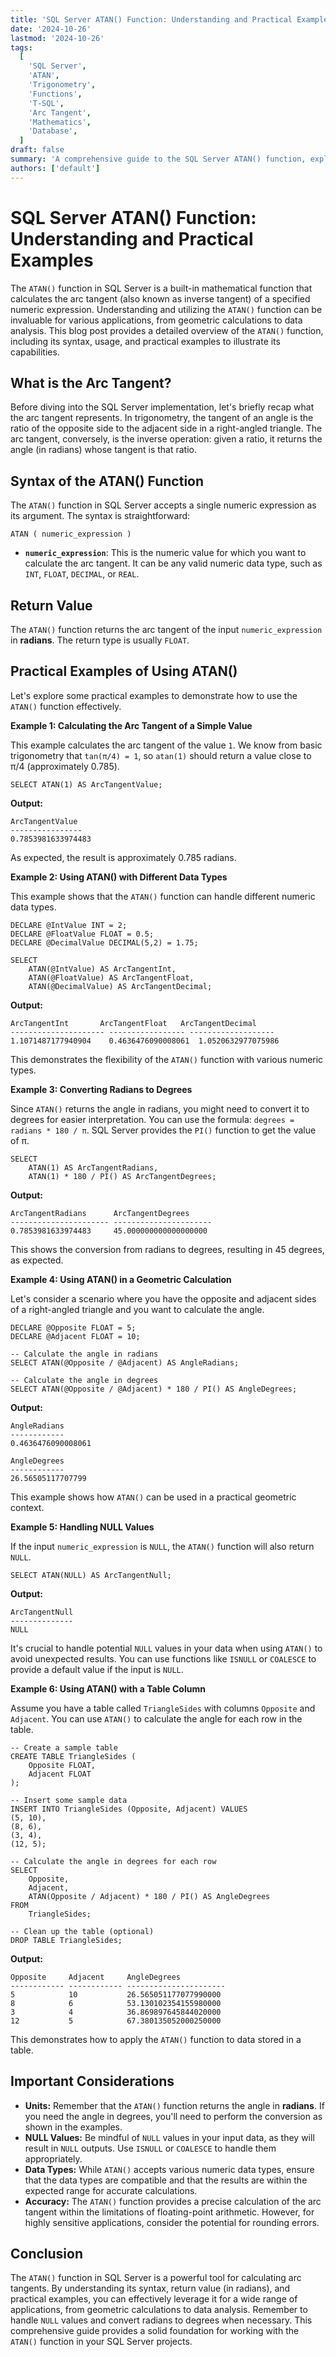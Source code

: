 ```yaml
---
title: 'SQL Server ATAN() Function: Understanding and Practical Examples'
date: '2024-10-26'
lastmod: '2024-10-26'
tags:
  [
    'SQL Server',
    'ATAN',
    'Trigonometry',
    'Functions',
    'T-SQL',
    'Arc Tangent',
    'Mathematics',
    'Database',
  ]
draft: false
summary: 'A comprehensive guide to the SQL Server ATAN() function, explaining its purpose, syntax, and usage with practical examples to calculate arc tangents.'
authors: ['default']
---
```


# SQL Server ATAN() Function: Understanding and Practical Examples

The `ATAN()` function in SQL Server is a built-in mathematical function that calculates the arc tangent (also known as inverse tangent) of a specified numeric expression. Understanding and utilizing the `ATAN()` function can be invaluable for various applications, from geometric calculations to data analysis. This blog post provides a detailed overview of the `ATAN()` function, including its syntax, usage, and practical examples to illustrate its capabilities.

## What is the Arc Tangent?

Before diving into the SQL Server implementation, let's briefly recap what the arc tangent represents. In trigonometry, the tangent of an angle is the ratio of the opposite side to the adjacent side in a right-angled triangle. The arc tangent, conversely, is the inverse operation: given a ratio, it returns the angle (in radians) whose tangent is that ratio.

## Syntax of the ATAN() Function

The `ATAN()` function in SQL Server accepts a single numeric expression as its argument. The syntax is straightforward:

```plaintext
ATAN ( numeric_expression )
```

- **`numeric_expression`**: This is the numeric value for which you want to calculate the arc tangent. It can be any valid numeric data type, such as `INT`, `FLOAT`, `DECIMAL`, or `REAL`.

## Return Value

The `ATAN()` function returns the arc tangent of the input `numeric_expression` in **radians**. The return type is usually `FLOAT`.

## Practical Examples of Using ATAN()

Let's explore some practical examples to demonstrate how to use the `ATAN()` function effectively.

**Example 1: Calculating the Arc Tangent of a Simple Value**

This example calculates the arc tangent of the value `1`. We know from basic trigonometry that `tan(π/4) = 1`, so `atan(1)` should return a value close to π/4 (approximately 0.785).

```plaintext
SELECT ATAN(1) AS ArcTangentValue;
```

**Output:**

```
ArcTangentValue
----------------
0.7853981633974483
```

As expected, the result is approximately 0.785 radians.

**Example 2: Using ATAN() with Different Data Types**

This example shows that the `ATAN()` function can handle different numeric data types.

```plaintext
DECLARE @IntValue INT = 2;
DECLARE @FloatValue FLOAT = 0.5;
DECLARE @DecimalValue DECIMAL(5,2) = 1.75;

SELECT
    ATAN(@IntValue) AS ArcTangentInt,
    ATAN(@FloatValue) AS ArcTangentFloat,
    ATAN(@DecimalValue) AS ArcTangentDecimal;
```

**Output:**

```
ArcTangentInt       ArcTangentFloat   ArcTangentDecimal
--------------------- ----------------- -------------------
1.1071487177940904    0.4636476090008061  1.0520632977075986
```

This demonstrates the flexibility of the `ATAN()` function with various numeric types.

**Example 3: Converting Radians to Degrees**

Since `ATAN()` returns the angle in radians, you might need to convert it to degrees for easier interpretation. You can use the formula: `degrees = radians * 180 / π`. SQL Server provides the `PI()` function to get the value of π.

```plaintext
SELECT
    ATAN(1) AS ArcTangentRadians,
    ATAN(1) * 180 / PI() AS ArcTangentDegrees;
```

**Output:**

```
ArcTangentRadians      ArcTangentDegrees
---------------------- ----------------------
0.7853981633974483     45.000000000000000000
```

This shows the conversion from radians to degrees, resulting in 45 degrees, as expected.

**Example 4: Using ATAN() in a Geometric Calculation**

Let's consider a scenario where you have the opposite and adjacent sides of a right-angled triangle and you want to calculate the angle.

```plaintext
DECLARE @Opposite FLOAT = 5;
DECLARE @Adjacent FLOAT = 10;

-- Calculate the angle in radians
SELECT ATAN(@Opposite / @Adjacent) AS AngleRadians;

-- Calculate the angle in degrees
SELECT ATAN(@Opposite / @Adjacent) * 180 / PI() AS AngleDegrees;
```

**Output:**

```
AngleRadians
------------
0.4636476090008061

AngleDegrees
------------
26.56505117707799
```

This example shows how `ATAN()` can be used in a practical geometric context.

**Example 5: Handling NULL Values**

If the input `numeric_expression` is `NULL`, the `ATAN()` function will also return `NULL`.

```plaintext
SELECT ATAN(NULL) AS ArcTangentNull;
```

**Output:**

```
ArcTangentNull
--------------
NULL
```

It's crucial to handle potential `NULL` values in your data when using `ATAN()` to avoid unexpected results. You can use functions like `ISNULL` or `COALESCE` to provide a default value if the input is `NULL`.

**Example 6: Using ATAN() with a Table Column**

Assume you have a table called `TriangleSides` with columns `Opposite` and `Adjacent`. You can use `ATAN()` to calculate the angle for each row in the table.

```plaintext
-- Create a sample table
CREATE TABLE TriangleSides (
    Opposite FLOAT,
    Adjacent FLOAT
);

-- Insert some sample data
INSERT INTO TriangleSides (Opposite, Adjacent) VALUES
(5, 10),
(8, 6),
(3, 4),
(12, 5);

-- Calculate the angle in degrees for each row
SELECT
    Opposite,
    Adjacent,
    ATAN(Opposite / Adjacent) * 180 / PI() AS AngleDegrees
FROM
    TriangleSides;

-- Clean up the table (optional)
DROP TABLE TriangleSides;
```

**Output:**

```
Opposite     Adjacent     AngleDegrees
------------ ------------ ----------------------
5            10           26.565051177077990000
8            6            53.130102354155980000
3            4            36.869897645844020000
12           5            67.380135052000250000
```

This demonstrates how to apply the `ATAN()` function to data stored in a table.

## Important Considerations

- **Units:** Remember that the `ATAN()` function returns the angle in **radians**. If you need the angle in degrees, you'll need to perform the conversion as shown in the examples.
- **NULL Values:** Be mindful of `NULL` values in your input data, as they will result in `NULL` outputs. Use `ISNULL` or `COALESCE` to handle them appropriately.
- **Data Types:** While `ATAN()` accepts various numeric data types, ensure that the data types are compatible and that the results are within the expected range for accurate calculations.
- **Accuracy:** The `ATAN()` function provides a precise calculation of the arc tangent within the limitations of floating-point arithmetic. However, for highly sensitive applications, consider the potential for rounding errors.

## Conclusion

The `ATAN()` function in SQL Server is a powerful tool for calculating arc tangents. By understanding its syntax, return value (in radians), and practical examples, you can effectively leverage it for a wide range of applications, from geometric calculations to data analysis. Remember to handle `NULL` values and convert radians to degrees when necessary. This comprehensive guide provides a solid foundation for working with the `ATAN()` function in your SQL Server projects.
